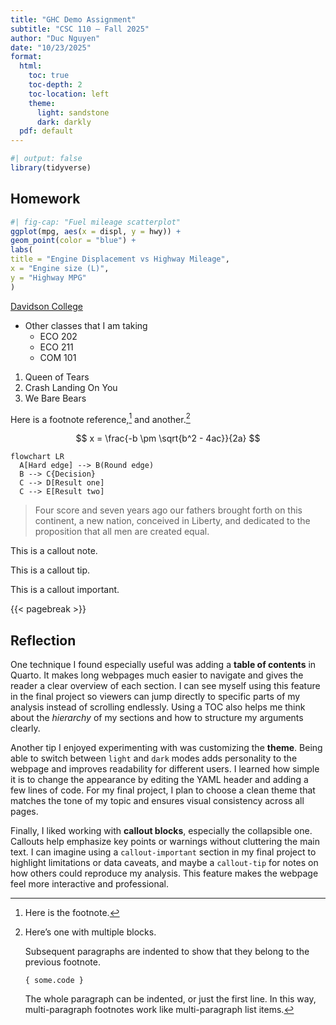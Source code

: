 ```yaml
---
title: "GHC Demo Assignment"
subtitle: "CSC 110 – Fall 2025"
author: "Duc Nguyen"
date: "10/23/2025"
format:
  html:
    toc: true
    toc-depth: 2
    toc-location: left
    theme:
      light: sandstone
      dark: darkly
  pdf: default
---
```


```r
#| output: false
library(tidyverse)
```

## Homework

```r
#| fig-cap: "Fuel mileage scatterplot"
ggplot(mpg, aes(x = displ, y = hwy)) +
geom_point(color = "blue") +
labs(
title = "Engine Displacement vs Highway Mileage",
x = "Engine size (L)",
y = "Highway MPG"
)
```

[Davidson College](https://www.davidson.edu)

* Other classes that I am taking
  + ECO 202
  + ECO 211
  + COM 101

1. Queen of Tears
2. Crash Landing On You
3. We Bare Bears

Here is a footnote reference,[^1] and another.[^longnote]

[^1]: Here is the footnote.

[^longnote]: Here's one with multiple blocks.

    Subsequent paragraphs are indented to show that they
belong to the previous footnote.

        { some.code }

    The whole paragraph can be indented, or just the first
    line.  In this way, multi-paragraph footnotes work like
    multi-paragraph list items.



$$
x = \frac{-b \pm \sqrt{b^2 - 4ac}}{2a}
$$
```mermaid
flowchart LR
  A[Hard edge] --> B(Round edge)
  B --> C{Decision}
  C --> D[Result one]
  C --> E[Result two]
```

> Four score and seven years ago our fathers brought forth on this continent, a new nation, conceived in Liberty, and dedicated to the proposition that all men are created equal.

::: callout-note
This is a callout note.
::: 

::: callout-tip
This is a callout tip.
:::

::: {.callout-important collapse="true"}
This is a callout important.
:::

{{< pagebreak >}}

## Reflection

One technique I found especially useful was adding a **table of contents** in Quarto. It makes long webpages much easier to navigate and gives the reader a clear overview of each section. I can see myself using this feature in the final project so viewers can jump directly to specific parts of my analysis instead of scrolling endlessly. Using a TOC also helps me think about the *hierarchy* of my sections and how to structure my arguments clearly.

Another tip I enjoyed experimenting with was customizing the **theme**. Being able to switch between `light` and `dark` modes adds personality to the webpage and improves readability for different users. I learned how simple it is to change the appearance by editing the YAML header and adding a few lines of code. For my final project, I plan to choose a clean theme that matches the tone of my topic and ensures visual consistency across all pages.

Finally, I liked working with **callout blocks**, especially the collapsible one. Callouts help emphasize key points or warnings without cluttering the main text. I can imagine using a `callout-important` section in my final project to highlight limitations or data caveats, and maybe a `callout-tip` for notes on how others could reproduce my analysis. This feature makes the webpage feel more interactive and professional.


